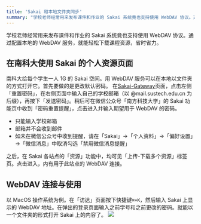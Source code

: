 ```yaml
---
title: 'Sakai 和本地文件夹同步'
summary: "学校老师经常用来发布课件和作业的 Sakai 系统竟也支持使用 WebDAV 协议。通过配置本地的 WebDAV 服务，就能轻松下载课程资源，省时省力。"
---
```

学校老师经常用来发布课件和作业的 Sakai 系统竟也支持使用 WebDAV 协议。通过配置本地的 WebDAV 服务，就能轻松下载课程资源，省时省力。

## 在南科大使用 Sakai 的个人资源页面
南科大给每个学生一人 1G 的 Sakai 空间。用 WebDAV 服务可以在本地以文件夹的方式打开它。首先要做的是更改默认密码。
在[Sakai-Gateway](https://sakai.sustech.edu.cn/portal/site/!gateway)页面，点击左侧「重置密码」，在右侧页面中输入自己的学校邮箱（以 @mail.sustech.edu.cn 为后缀），再按下「发送密码」。稍后可在微信公众号「南方科技大学」的 Sakai 功能页中收到「密码重置提醒」，点击进入并输入期望用于 WebDAV 的密码。
- 只能输入学校邮箱
- 邮箱并不会收到邮件
- 如未在微信公众号中收到提醒，请在「Sakai」→「个人资料」→「偏好设置」→「微信消息」中取消勾选「禁用微信消息提醒」

之后，在 Sakai 各站点的「资源」功能中，均可见「上传-下载多个资源」标签页。点击进入，内有用于此站点的 WebDAV 连接。

## WebDAV 连接与使用
以 MacOS 操作系统为例。在「访达」页面按下快捷键`⌘+K`，然后输入 Sakai 上显示的 WebDAV 地址。在弹出的登录页面输入之前学号和之前更改的密码。就能以一个文件夹的形式打开 Sakai 上的内容了。
![](/images/GLI9zeFc7rWfOhb.jpg)


